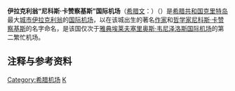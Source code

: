 {{Infobox airport
| name         = <center>伊拉克利翁“尼科斯·卡赞察基斯”国际机场<br><small>{{lang|el|Κρατικός Αερολιμένας Ηρακλείου, "Νίκος Καζαντζάκης"}}</small></center>
| nativename   = 
| image        = <!-- 檔案不存在 HERair.jpg ，可從英文維基百科取得 -->
| caption      = 机场外观
| IATA         = HER
| ICAO         = LGIR
| type         = [[民用航空|民用]]
| owner        = Greek Government
| operator     = 希腊民用航空管理局
| city-served  = [[伊拉克利翁|伊拉克利翁]]
| location     = 伊拉克利翁
| elevation-m  = 39
| coordinates  = {{coord|35|20|09|N|25|10|25|E|type:airport_region:GR-91|display=inline,title}}
| pushpin_map  = Greece
| pushpin_label = HER
| website      = [http://www.hcaa-eleng.gr/irak.htm www.hcaa-eleng.gr/irak.htm]
| metric-rwy   = Y
| r1-number    = 09/27
| r1-length-f  = 8,793
| r1-length-m  = 2,680
| r1-surface   = [[Asphalt|Asphalt]]
| r2-number    = 13/31
| r2-length-f  = 5,164
| r2-length-m  = 1,574
| r2-surface   = Asphalt
| stat-year    = 2007
| stat_passenger = 5,438,369
| stat_flight  = 46,012
| footnotes    = Sources: Runways<ref>{{cite web |url=http://www.hcaa-eleng.gr/herakdat.htm |title=Air data |accessdate=2007-08-04 |work=Hellenic Civilian Aviation Authority |publisher=www.hcaa-eleng.gr |deadurl=yes |archiveurl=https://web.archive.org/web/20070811081725/http://www.hcaa-eleng.gr/herakdat.htm |archivedate=2007-08-11 }}</ref> Statistics<ref>{{cite web |url=http://www.hcaa.gr/up/files/ST_KAH_08_ENG.xls |title=Statistical data of Iraklion airport "N. Kazantzakis"  for the period 1990-2007 |accessdate=2008-12-06 |work=Hellenic Civilian Aviation Authority |publisher=www.hcaa.gr |deadurl=yes |archiveurl=https://web.archive.org/web/20090902201007/http://www.hcaa.gr/up/files/ST_KAH_08_ENG.xls |archivedate=2009-09-02 }}</ref>
}}
'''伊拉克利翁“尼科斯·卡赞察基斯”国际机场'''（[[希腊文|希腊文]]：'''{{lang|el|Κρατικός Αερολιμένας Ηρακλείου, "Νίκος Καζαντζάκης"}}'''）（{{airport codes|HER|LGIR}}）是[[希腊共和国|希腊共和国]][[克里特岛|克里特岛]]最大[[城市|城市]][[伊拉克利翁|伊拉克利翁]]的[[国际机场|国际]][[机场|机场]]，以在该城出生的著名[[作家|作家]]和[[哲学家|哲学家]][[尼科斯·卡赞察基斯|尼科斯·卡赞察基斯]]的名字命名，是该国仅次于[[雅典埃莱夫塞里奥斯·韦尼泽洛斯国际机场|雅典埃莱夫塞里奥斯·韦尼泽洛斯国际机场]]的第二繁忙机场。

{{Airport-stub}}

== 注释与参考资料 ==
{{Reflist}}

[[Category:希腊机场|Category:希腊机场]]
[[Category:冠以人名的歐洲機場|K]]